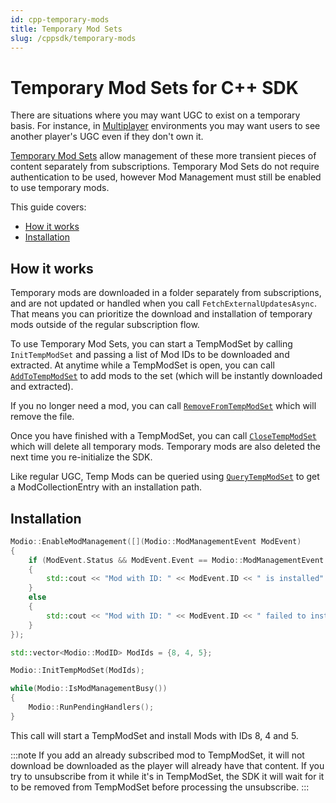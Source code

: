 ```yaml
---
id: cpp-temporary-mods
title: Temporary Mod Sets
slug: /cppsdk/temporary-mods
---
```


# Temporary Mod Sets for C++ SDK

There are situations where you may want UGC to exist on a temporary basis. For instance, in [Multiplayer](/multiplayer) environments you may want users to see another player's UGC even if they don't own it.

[Temporary Mod Sets](/multiplayer/temporary-mods) allow management of these more transient pieces of content separately from subscriptions. Temporary Mod Sets do not require authentication to be used, however Mod Management must still be enabled to use temporary mods.

This guide covers:

* [How it works](#how-it-works)
* [Installation](#installation)

## How it works

Temporary mods are downloaded in a folder separately from subscriptions, and are not updated or handled when you call `FetchExternalUpdatesAsync`. That means you can prioritize the download and installation of temporary mods outside of the regular subscription flow.

To use Temporary Mod Sets, you can start a TempModSet by calling `InitTempModSet` and passing a list of Mod IDs to be downloaded and extracted. At anytime while a TempModSet is open, you can call [`AddToTempModSet`](/cppsdk/refdocs#addtotempmodset) to add mods to the set (which will be instantly downloaded and extracted). 

If you no longer need a mod, you can call [`RemoveFromTempModSet`](/cppsdk/refdocs#removefromtempmodset) which will remove the file. 

Once you have finished with a TempModSet, you can call [`CloseTempModSet`](/cppsdk/refdocs#closetempmodset) which will delete all temporary mods. Temporary mods are also deleted the next time you re-initialize the SDK.

Like regular UGC, Temp Mods can be queried using [`QueryTempModSet`](/cppsdk/refdocs#querytempmodset) to get a ModCollectionEntry with an installation path.

## Installation

```cpp
Modio::EnableModManagement([](Modio::ModManagementEvent ModEvent)
{
    if (ModEvent.Status && ModEvent.Event == Modio::ModManagementEvent::EventType::Installed)
    {
        std::cout << "Mod with ID: " << ModEvent.ID << " is installed" << std::endl;
    }
    else 
    {
        std::cout << "Mod with ID: " << ModEvent.ID << " failed to install: " << ModEvent.Status.message() << std::endl;
    }
});

std::vector<Modio::ModID> ModIds = {8, 4, 5};

Modio::InitTempModSet(ModIds);

while(Modio::IsModManagementBusy())
{
    Modio::RunPendingHandlers();
}
```

This call will start a TempModSet and install Mods with IDs 8, 4 and 5.

:::note 
If you add an already subscribed mod to TempModSet, it will not download be downloaded as the player will already have that content. If you try to unsubscribe from it while it's in TempModSet, the SDK it will wait for it to be removed from TempModSet before processing the unsubscribe.
:::